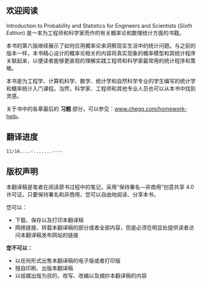 ## 欢迎阅读 {.unnumbered}

Introduction to Probability and Statistics for Engineers and Scientists (*Sixth Edition*) 是一本为工程师和科学家而作的有关概率论和数理统计方面的书籍。

本书的第六版继续展示了如何应用概率论来洞察现实生活中的统计问题。与之前的版本一样，本书精心设计的概率论相关的内容将真实现象的概率模型和其统计程序关联起来，以便读者能够更直观的理解实践工程师和科学家最常用的统计程序和策略。

本书是为工程学、计算机科学、数学、统计学和自然科学专业的学生编写的统计学和概率统计入门课程。当然，科学家、工程师和其他专业人员也可以从本书中找到灵感。

关于书中的各章最后的 **习题** 部分，可以参见：[www.chegg.com/homework-help](https://www.chegg.com/homework-help/introduction-to-probability-and-statistics-for-engineers-and-scientists-6th-edition-solutions-9780128243466)。

## 翻译进度
```.bash
11/16....-.......----
```

## 版权声明
本翻译稿是笔者在阅读原书过程中的笔记，采用“保持署名—非商用”创意共享 4.0 许可证。只要保持署名和非商用，您可以自由地阅读、分享本书。

您可以：

* 下载、保存以及打印本翻译稿
* 网络链接、转载本翻译稿的部分或者全部内容，但是必须在明显处提供读者访问本翻译稿发布网站的链接

**您不可以：**

* 以任何形式出售本翻译稿的电子版或者打印版
* 擅自印刷、出版本翻译稿
* 以纸媒出版为目的，改写、改编以及摘抄本翻译稿的内容